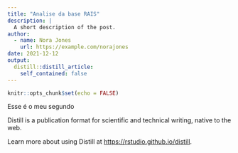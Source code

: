 ```yaml
---
title: "Analise da base RAIS"
description: |
  A short description of the post.
author:
  - name: Nora Jones
    url: https://example.com/norajones
date: 2021-12-12
output:
  distill::distill_article:
    self_contained: false
---
```



```r
knitr::opts_chunk$set(echo = FALSE)
```

Esse é o meu segundo 

Distill is a publication format for scientific and technical writing, native to the web.

Learn more about using Distill at <https://rstudio.github.io/distill>.


